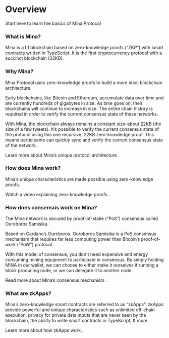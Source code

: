 
# Overview
Start here to learn the basics of Mina Protocol

### What is Mina? 

Mina is a L1 blockchain based on zero-knowledge proofs (“ZKP”) with smart contracts written in TypeScript. It is the first cryptocurrency protocol with a succinct blockchain (22KB).

### Why Mina?

Mina Protocol uses zero-knowledge proofs to build a more ideal blockchain architecture.

Early blockchains, like Bitcoin and Ethereum, accumulate data over time and are currently hundreds of gigabytes in size. As time goes on, their blockchains will continue to increase in size. The entire chain history is required in order to verify the current consensus state of these networks.

With Mina, the blockchain always remains a constant size–about 22KB (the size of a few tweets). It’s possible to verify the current consensus state of the protocol using this one recursive, 22KB zero-knowledge proof. This means participants can quickly sync and verify the current consensus state of the network.

Learn more about Mina’s unique protocol architecture <DocLink copy="here" url="/about-mina/protocol-architecture" />.

### How does Mina work?

Mina’s unique characteristics are made possible using  zero-knowledge proofs.

Watch a video explaining zero-knowledge proofs <DocLink copy="here" url="/about-mina/what-are-zero-knowledge-proofs" />.

### How does consensus work on Mina?

The Mina network is secured by proof-of-stake (“PoS”) consensus called Ouroboros Samisika.

Based on Cardano’s Ouroboros, Ouroboros Samisika is a PoS consensus mechanism that requires far less computing power than Bitcoin’s proof-of-work (“PoW”) protocol.

With this model of consensus, you don't need expensive and energy consuming mining equipment to participate in consensus. By simply holding MINA in our wallet, we can choose to either stake it ourselves if running a block producing node, or we can delegate it to another node.

Read more about Mina’s consensus mechanism <DocLink copy="here" url="/about-mina/consensus" />.

### What are zkApps? 

Mina’s zero-knowledge smart contracts are referred to as “zkApps”. zkApps provide powerful and unique characteristics such as unlimited off-chain execution, privacy for private data inputs that are never seen by the blockchain, the ability to write smart contracts in TypeScript, & more.

Learn more about how zkApps work <DocLink copy="here" url="/zkapps/" />.
